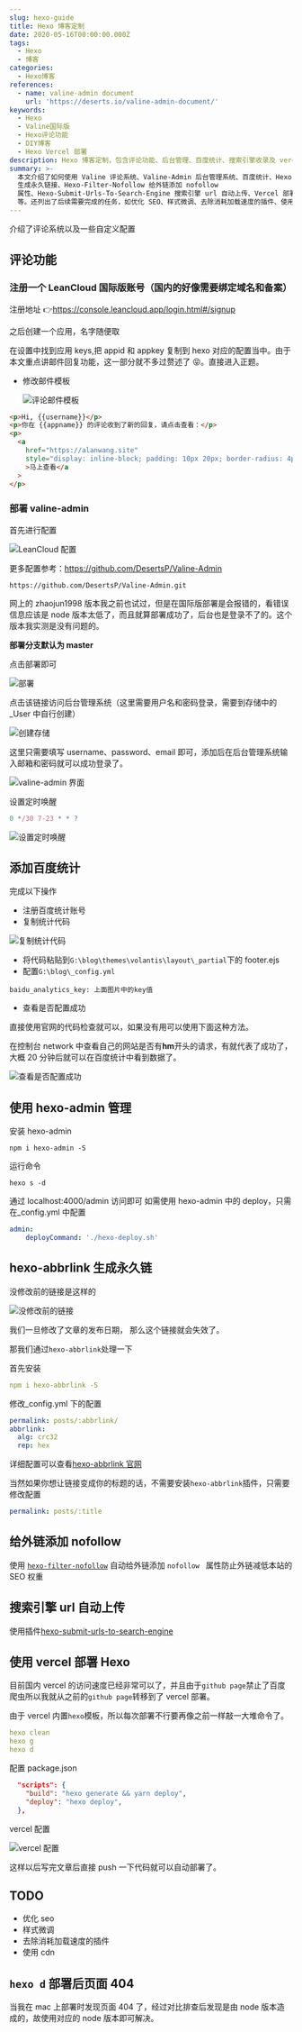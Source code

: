 ```yaml
---
slug: hexo-guide
title: Hexo 博客定制
date: 2020-05-16T00:00:00.000Z
tags:
  - Hexo
  - 博客
categories:
  - Hexo博客
references:
  - name: valine-admin document
    url: 'https://deserts.io/valine-admin-document/'
keywords:
  - Hexo
  - Valine国际版
  - Hexo评论功能
  - DIY博客
  - Hexo Vercel 部署
description: Hexo 博客定制，包含评论功能、后台管理、百度统计、搜索引擎收录及 vercel 部署
summary: >-
  本文介绍了如何使用 Valine 评论系统、Valine-Admin 后台管理系统、百度统计、Hexo-Admin 管理系统、Hexo-Abbrlink
  生成永久链接、Hexo-Filter-Nofollow 给外链添加 nofollow
  属性、Hexo-Submit-Urls-To-Search-Engine 搜索引擎 url 自动上传、Vercel 部署 Hexo
  等。还列出了后续需要完成的任务，如优化 SEO、样式微调、去除消耗加载速度的插件、使用 CDN 等。
---
```


介绍了评论系统以及一些自定义配置

<!--truncate-->

## 评论功能

### 注册一个 LeanCloud 国际版账号（国内的好像需要绑定域名和备案）

注册地址 👉https://console.leancloud.app/login.html#/signup

之后创建一个应用，名字随便取

在设置中找到应用 keys,把 appid 和 appkey 复制到 hexo 对应的配置当中。由于本文重点讲邮件回复功能，这一部分就不多过赘述了 😝。直接进入正题。

- 修改邮件模板

  ![评论邮件模板](https://raw.githubusercontent.com/3Alan/images/master/img/image-20200516161903124.png)

```html
<p>Hi, {{username}}</p>
<p>你在 {{appname}} 的评论收到了新的回复，请点击查看：</p>
<p>
  <a
    href="https://alanwang.site"
    style="display: inline-block; padding: 10px 20px; border-radius: 4px; background-color: #3090e4; color: #fff; text-decoration: none;"
    >马上查看</a
  >
</p>
```

### 部署 valine-admin

首先进行配置

![LeanCloud 配置](https://raw.githubusercontent.com/3Alan/images/master/img/image-20200516163804087.png)

更多配置参考：https://github.com/DesertsP/Valine-Admin

```
https://github.com/DesertsP/Valine-Admin.git
```

网上的 zhaojun1998 版本我之前也试过，但是在国际版部署是会报错的，看错误信息应该是 node 版本太低了，而且就算部署成功了，后台也是登录不了的。这个版本我实测是没有问题的。

**部署分支默认为 master**

点击部署即可

![部署](https://raw.githubusercontent.com/3Alan/images/master/img/image-20200516164223578.png)

点击该链接访问后台管理系统（这里需要用户名和密码登录，需要到存储中的\_User 中自行创建）

![创建存储](https://raw.githubusercontent.com/3Alan/images/master/img/image-20200516164422299.png)

这里只需要填写 username、password、email 即可，添加后在后台管理系统输入邮箱和密码就可以成功登录了。

![valine-admin 界面](https://raw.githubusercontent.com/3Alan/images/master/img/image-20200516164630798.png)

设置定时唤醒

```js
0 */30 7-23 * * ?
```

![设置定时唤醒](https://raw.githubusercontent.com/3Alan/images/master/img/image-20200516164138651.png)

## 添加百度统计

完成以下操作

- 注册百度统计账号
- 复制统计代码

![复制统计代码](https://raw.githubusercontent.com/3Alan/images/master/img/image-20200604101820220.png)

- 将代码粘贴到`G:\blog\themes\volantis\layout\_partial`下的 footer.ejs
- 配置`G:\blog\_config.yml`

```
baidu_analytics_key: 上面图片中的key值
```

- 查看是否配置成功

直接使用官网的代码检查就可以，如果没有用可以使用下面这种方法。

在控制台 network 中查看自己的网站是否有**hm**开头的请求，有就代表了成功了，大概 20 分钟后就可以在百度统计中看到数据了。

![查看是否配置成功](https://raw.githubusercontent.com/3Alan/images/master/img/image-20200604102323835.png)

## 使用 hexo-admin 管理

安装 hexo-admin

```
npm i hexo-admin -S
```

运行命令

```
hexo s -d
```

通过 localhost:4000/admin 访问即可
如需使用 hexo-admin 中的 deploy，只需在\_config.yml 中配置

```yml
admin:
	deployCommand: './hexo-deploy.sh'
```

## hexo-abbrlink 生成永久链

没修改前的链接是这样的

![没修改前的链接](https://raw.githubusercontent.com/3Alan/images/master/img/image-20200612183542458.png)

我们一旦修改了文章的发布日期， 那么这个链接就会失效了。

那我们通过`hexo-abbrlink`处理一下

首先安装

```yml
npm i hexo-abbrlink -S
```

修改\_config.yml 下的配置

```yml
permalink: posts/:abbrlink/
abbrlink:
  alg: crc32
  rep: hex
```

详细配置可以查看[hexo-abbrlink 官网](https://github.com/rozbo/hexo-abbrlink)

当然如果你想让链接变成你的标题的话，不需要安装`hexo-abbrlink`插件，只需要修改配置

```yml
permalink: posts/:title
```

## 给外链添加 nofollow

使用 [`hexo-filter-nofollow`](https://github.com/hexojs/hexo-filter-nofollow) 自动给外链添加 `nofollow ` 属性防止外链减低本站的 SEO 权重

## 搜索引擎 url 自动上传

使用插件[hexo-submit-urls-to-search-engine](https://github.com/cjh0613/hexo-submit-urls-to-search-engine)

## 使用 vercel 部署 Hexo

目前国内 vercel 的访问速度已经非常可以了，并且由于`github page`禁止了百度爬虫所以我就从之前的`github page`转移到了 vercel 部署。

由于 vercel 内置`hexo`模板，所以每次部署不行要再像之前一样敲一大堆命令了。

```yml
hexo clean
hexo g
hexo d
```

配置 package.json

```json
  "scripts": {
    "build": "hexo generate && yarn deploy",
    "deploy": "hexo deploy",
  },
```

vercel 配置

![vercel 配置](https://raw.githubusercontent.com/3Alan/images/master/img/image-20211016103341684.png)

这样以后写完文章后直接 push 一下代码就可以自动部署了。

## TODO

- 优化 seo
- 样式微调
- 去除消耗加载速度的插件
- 使用 cdn

## `hexo d` 部署后页面 404

当我在 mac 上部署时发现页面 404 了，经过对比排查后发现是由 node 版本造成的，故使用对应的 node 版本即可解决。
